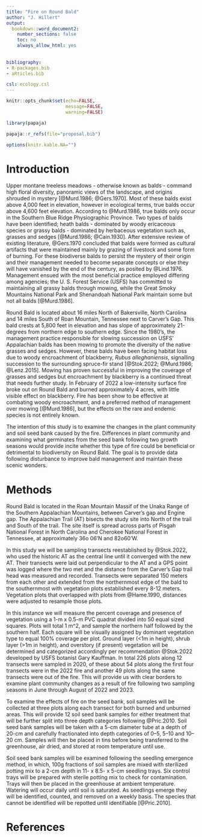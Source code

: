 ```yaml
---
title: "Fire on Round Bald"
author: "J. Hillert"
output:
  bookdown::word_document2:
    number_sections: false
    toc: no
    always_allow_html: yes
    
    
bibliography:
- R-packages.bib
- aRticles.bib

csl: ecology.csl
---
```




```r

knitr::opts_chunk$set(echo=FALSE,
                      message=FALSE,
                      warning=FALSE)

library(papaja)

papaja::r_refs(file="proposal.bib")

options(knitr.kable.NA="")

```


# Introduction

Upper montane treeless meadows - otherwise known as balds - command high floral diversity, panoramic views of the landscape, and origins shrouded in mystery [@Murd.1986; @Gers.1970]. Most of these balds exist above 4,000 feet in elevation, however in ecological terms, true balds occur above 4,600 feet elevation. According to @Murd.1986, true balds only occur in the Southern Blue Ridge Physiographic Province. Two types of balds have been identified; heath balds - dominated by woody ericaceous species or grassy balds - dominated by herbaceous vegetation such as, grasses and sedges [@Murd.1986; @Cain.1930]. After extensive review of existing literature, @Gers.1970 concluded that balds were formed as cultural artifacts that were maintained mainly by grazing of livestock and some form of burning. For these biodiverse balds to persist the mystery of their origin and their management needed to become separate concepts or else they will have vanished by the end of the century, as posited by @Lind.1976. Management ensued with the most beneficial practice employed differing among agencies; the U. S. Forest Service (USFS) has committed to maintaining all grassy balds through mowing, while the Great Smoky Mountains National Park and Shenandoah National Park maintain some but not all balds [@Murd.1986].

Round Bald is located about 16 miles North of Bakersville, North Carolina and 14 miles South of Roan Mountain, Tennessee next to Carver's Gap. This bald crests at 5,800 feet in elevation and has slope of approximately 21-degrees from northern edge to southern edge. Since the 1980's, the management practice responsible for slowing succession on USFS' Appalachian balds has been mowing to promote the diversity of the native grasses and sedges. However, these balds have been facing habitat loss due to woody encroachment of blackberry, *Rubus alleghaniensis*, signalling succession to the surrounding spruce-fir stand [@Stok.2022; @Murd.1986; @Lenz.2015]. Mowing has proven successful in improving the coverage of grasses and sedges but encroachment by blackberry is a continued threat that needs further study. In February of 2022 a low-intensity surface fire broke out on Round Bald and burned approximately 4 acres, with little visible effect on blackberry. Fire has been show to be effective at combating woody encroachment, and a preferred method of management over mowing [@Murd.1986], but the effects on the rare and endemic species is not entirely known.

The intention of this study is to examine the changes in the plant community and soil seed bank caused by the fire. Differences in plant community and examining what germinates from the seed bank following two growth seasons would provide incite whether this type of fire could be beneficial or detrimental to biodiversity on Round Bald. The goal is to provide data following disturbance to improve bald management and maintain these scenic wonders. 


# Methods

Round Bald is located in the Roan Mountain Massif of the Unaka Range of the Southern Appalachian Mountains, between Carver's gap and Engine gap. The Appalachian Trail (AT) bisects the study site into North of the trail and South of the trail. The site itself is spread across parts of Pisgah National Forest in North Carolina and Cherokee National Forest in Tennessee, at approximately 36o 06'N and 82o60'W. 

In this study we will be sampling transects reestablished by @Stok.2022, who used the historic AT as the central line until it converged with the new AT. Their transects were laid out perpendicular to the AT and a GPS point was logged where the two met and the distance from the Carver's Gap trail head was measured and recorded. Transects were separated 150 meters from each other and extended from the northernmost edge of the bald to the southernmost with vegetation plots established every 8-12 meters. Vegetation plots that overlapped with plots from @Hame.1990, distances were adjusted to resample those plots. 

In this instance we will measure the percent coverage and presence of vegetation using a 1-m x 0.5-m PVC quadrat divided into 50 equal sized squares. Plots will total 1 m^2, and sample the northern half followed by the southern half. Each square will be visually assigned by dominant vegetation type to equal 100% coverage per plot. Ground layer (<1m in height), shrub layer (>1m in height), and overstory (if present) vegetation will be determined and categorized accordingly per recommendation @Stok.2022 developed by USFS botanist Gary Kauffman. In total 226 plots along 12 transects were sampled in 2020, of these about 54 plots along the first four transects were in the 2022 fire and another 49 plots along the same transects were out of the fire. This will provide us with clear borders to examine plant community changes as a result of fire following two sampling seasons in June through August of 2022 and 2023.

To examine the effects of fire on the seed bank, soil samples will be collected at three plots along each transect for both burned and unburned areas. This will provide 12 soil seed bank samples for either treatment that will be further split into three depth categories following @Pric.2010. Soil seed bank samples will be taken with a 5-cm diameter tube at a depth of 20-cm and carefully fractionated into depth categories of 0–5, 5–10 and 10–20 cm. Samples will then be placed in tins before being transferred to the greenhouse, air dried, and stored at room temperature until use. 

Soil seed bank samples will be examined following the seedling emergence method, in which, 100g fractions of soil samples are mixed with sterilized potting mix to a 2-cm depth in 11- x 8.5- x 5-cm seedling trays. Six control trays will be prepared with sterile potting mix to check for contamination. Trays will then be placed in the greenhouse at ambient temperature. Watering will occur daily until soil is saturated. As seedlings emerge they will be identified, counted, and removed on a weekly basis. The species that cannot be identified will be repotted until identifiable [@Pric.2010].


# References













